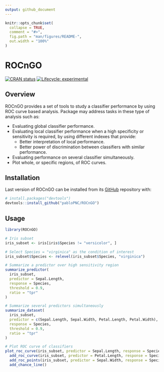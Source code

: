 ```yaml
---
output: github_document
---
```


<!-- README.md is generated from README.Rmd. Please edit that file -->

```r
knitr::opts_chunk$set(
  collapse = TRUE,
  comment = "#>",
  fig.path = "man/figures/README-",
  out.width = "100%"
)
```

# ROCnGO

<!-- badges: start -->
[![CRAN status](https://www.r-pkg.org/badges/version/ROCnGO)](https://CRAN.R-project.org/package=ROCnGO)
[![Lifecycle: experimental](https://img.shields.io/badge/lifecycle-experimental-orange.svg)](https://lifecycle.r-lib.org/articles/stages.html#experimental)
<!-- badges: end -->

## Overview

ROCnGO provides a set of tools to study a classifier performance by using ROC curve based analysis. Package may address tasks in these type of analysis such as:

* Evaluating global classifier performance.
* Evaluating local classifier performance when a high specificity or sensitivity is required, by using different indexes that provide: 
  * Better interpretation of local performance.
  * Better power of discrimination between classifiers with similar performance.
* Evaluating performance on several classifier simultaneously.
* Plot whole, or specific regions, of ROC curves.

## Installation

Last version of ROCnGO can be installed from its [GitHub](https://github.com/pabloPNC/ROCnGO) repository with:

``` r
# install.packages("devtools")
devtools::install_github("pabloPNC/ROCnGO")
```

## Usage

```r
library(ROCnGO)

# Iris subset
iris_subset <- iris[iris$Species != "versicolor", ]

# Select Species = "virginica" as the condition of interest
iris_subset$Species <- relevel(iris_subset$Species, "virginica")

# Summarize a predictor over high sensitivity region
summarize_predictor(
  iris_subset,
  predictor = Sepal.Length,
  response = Species,
  threshold = 0.9,
  ratio = "tpr"
)

# Summarize several predictors simultaneously
summarize_dataset(
  iris_subset,
  predictor = c(Sepal.Length, Sepal.Width, Petal.Length, Petal.Width),
  response = Species,
  threshold = 0.9,
  ratio = "tpr"
)

# Plot ROC curve of classifiers
plot_roc_curve(iris_subset, predictor = Sepal.Length, response = Species) +
  add_roc_curve(iris_subset, predictor = Petal.Length, response = Species) +
  add_roc_points(iris_subset, predictor = Sepal.Width, response = Species) +
  add_chance_line()
```


